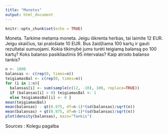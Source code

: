 ```yaml
---
title: "Monetos"
output: html_document
---
```


```r
knitr::opts_chunk$set(echo = TRUE)
```


Moneta. Tarkime metama moneta. Jeigu iškrenta herbas, tai laimite $12$ EUR. Jeigu skaičius, tai pralošiate $10$ EUR. Bus žaidžiama $100$ kartų ir gauti rezultatai sumuojami. Kokia tikimybė jums turėti teigiamą balansą po $100$ kartų? Koks balanso pasikliautinis $95%$ intervalas? Kaip atrodo balanso tankis?

```r
n <- 1000
balansas <- c(rep(0, times=n))
teigiamasBal <- c(rep(0, times=n))
for (i in 1:n){
  balansas[i] <- sum(sample(c(12, -10), 100, replace=TRUE))
  if (balansas[i] > 0) teigiamasBal <- 1
  else teigiamasBal[i] <- 0 }
mean(teigiamasBal)
mean(balansas) - qt(0.975, df=n-1)*(sd(balansas)/sqrt(n))
mean(balansas) + qt(0.975, df=n-1)*(sd(balansas)/sqrt(n))
plot(density(balansas), main="Tankis")
```

Sources : Kolegu pagalba